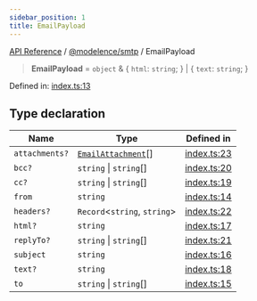 ```yaml
---
sidebar_position: 1
title: EmailPayload
---
```


[API Reference](/api-reference/@modelence/smtp/type-aliases/../../../index) / [@modelence/smtp](/api-reference/@modelence/smtp/type-aliases/../index) / EmailPayload

> **EmailPayload** = `object` & \{ `html`: `string`; \} \| \{ `text`: `string`; \}

Defined in: [index.ts:13](https://github.com/modelence/modelence/blob/90c00c5f59ec5153021760e5dfd26d4c23d21fbd/packages/smtp/src/index.ts#L13)

## Type declaration

| Name | Type | Defined in |
| ------ | ------ | ------ |
| `attachments?` | [`EmailAttachment`](/api-reference/@modelence/smtp/type-aliases/EmailAttachment)[] | [index.ts:23](https://github.com/modelence/modelence/blob/90c00c5f59ec5153021760e5dfd26d4c23d21fbd/packages/smtp/src/index.ts#L23) |
| `bcc?` | `string` \| `string`[] | [index.ts:20](https://github.com/modelence/modelence/blob/90c00c5f59ec5153021760e5dfd26d4c23d21fbd/packages/smtp/src/index.ts#L20) |
| `cc?` | `string` \| `string`[] | [index.ts:19](https://github.com/modelence/modelence/blob/90c00c5f59ec5153021760e5dfd26d4c23d21fbd/packages/smtp/src/index.ts#L19) |
| `from` | `string` | [index.ts:14](https://github.com/modelence/modelence/blob/90c00c5f59ec5153021760e5dfd26d4c23d21fbd/packages/smtp/src/index.ts#L14) |
| `headers?` | `Record`\<`string`, `string`\> | [index.ts:22](https://github.com/modelence/modelence/blob/90c00c5f59ec5153021760e5dfd26d4c23d21fbd/packages/smtp/src/index.ts#L22) |
| `html?` | `string` | [index.ts:17](https://github.com/modelence/modelence/blob/90c00c5f59ec5153021760e5dfd26d4c23d21fbd/packages/smtp/src/index.ts#L17) |
| `replyTo?` | `string` \| `string`[] | [index.ts:21](https://github.com/modelence/modelence/blob/90c00c5f59ec5153021760e5dfd26d4c23d21fbd/packages/smtp/src/index.ts#L21) |
| `subject` | `string` | [index.ts:16](https://github.com/modelence/modelence/blob/90c00c5f59ec5153021760e5dfd26d4c23d21fbd/packages/smtp/src/index.ts#L16) |
| `text?` | `string` | [index.ts:18](https://github.com/modelence/modelence/blob/90c00c5f59ec5153021760e5dfd26d4c23d21fbd/packages/smtp/src/index.ts#L18) |
| `to` | `string` \| `string`[] | [index.ts:15](https://github.com/modelence/modelence/blob/90c00c5f59ec5153021760e5dfd26d4c23d21fbd/packages/smtp/src/index.ts#L15) |
